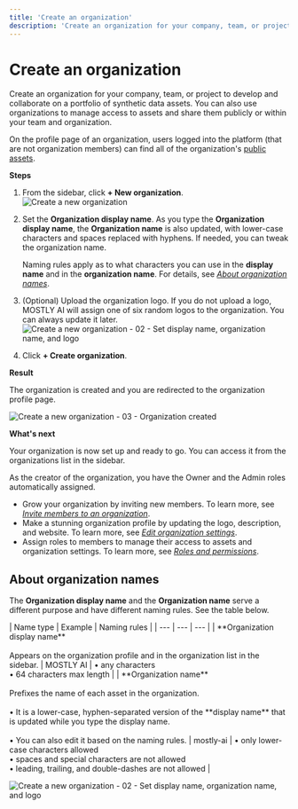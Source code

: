```yaml
---
title: 'Create an organization'
description: 'Create an organization for your company, team, or project to develop and collaborate on a portfolio of synthetic data assets. You can also use organizations to manage access to assets and share them publicly or within your team and organization.'
---
```



# Create an organization

Create an organization for your company, team, or project to develop and collaborate on a portfolio of synthetic data assets. You can also use organizations to manage access to assets and share them publicly or within your team and organization.

On the profile page of an organization, users logged into the platform (that are not organization members) can find all of the organization's [public assets](/public-private-assets).

**Steps**

1. From the sidebar, click **+ New organization**.
    <Image 
        src="/docs/docimages/organizations/create-01-sidebar-new-organization.webp"
        alt="Create a new organization"
        width={250}
        height={300}
    />
2. Set the **Organization display name**.
    <CustomCallout>
    As you type the **Organization display name**, the **Organization name** is also updated, with lower-case characters and spaces replaced with hyphens. If needed, you can tweak the organization name.
    
    Naming rules apply as to what characters you can use in the **display name** and in the **organization name**. For details, see [_About organization names_](#about-organization-names).
    </CustomCallout>
3. (Optional) Upload the organization logo.
    If you do not upload a logo, MOSTLY AI will assign one of six random logos to the organization. You can always update it later.
    <Image 
        src="/docs/docimages/organizations/create-02-set-names-logo.webp"
        alt="Create a new organization - 02 - Set display name, organization name, and logo"
        width={400}
        height={300}
    />
4. Click **+ Create organization**.

**Result**

The organization is created and you are redirected to the organization profile page.

<Image 
    src="/docs/docimages/organizations/create-03-result.webp"
    alt="Create a new organization - 03 - Organization created"
    width={700}
    height={300}
/>

**What's next**

Your organization is now set up and ready to go. You can access it from the organizations list in the sidebar.

As the creator of the organization, you have the Owner and the Admin roles automatically assigned. 

* Grow your organization by inviting new members. To learn more, see [_Invite members to an organization_](/organizations/invite-members).
* Make a stunning organization profile by updating the logo, description, and website. To learn more, see [_Edit organization settings_](/organizations/edit-settings).
* Assign roles to members to manage their access to assets and organization settings. To learn more, see [_Roles and permissions_](/organizations/roles-and-permissions).

## About organization names

The **Organization display name** and the **Organization name** serve a different purpose and have different naming rules. See the table below.

<div className="left_align_right_aligned_md_table_column"></div>
| Name type | Example | Naming rules |
| --- | --- | --- |
| **Organization display name**<br /><br />Appears on the organization profile and in the organization list in the sidebar. | MOSTLY&nbsp;AI | • any characters<br />• 64 characters max length |
| **Organization name**<br /><br />Prefixes the name of each asset in the organization.<br /><br />• It is a lower-case, hyphen-separated version of the **display name** that is updated while you type the display name.<br /><br />• You can also edit it based on the naming rules. | <span style={{ display: "inline-block", fontFamily: "monospace", backgroundColor: "#E9E9E9", whiteSpace: "nowrap", padding: "2px 4px", borderRadius: "6px" }}>mostly-ai</span> | • only lower-case characters allowed<br />• spaces and special characters are not allowed<br />• leading, trailing, and double-dashes are not allowed |

<Image 
    src="/docs/docimages/organizations/organizations-names-explained.webp"
    alt="Create a new organization - 02 - Set display name, organization name, and logo"
    width={900}
    height={300}
/>